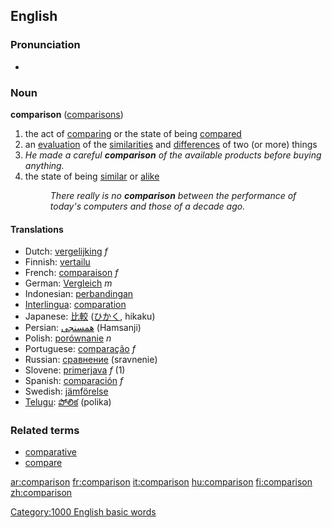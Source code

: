 ==English==

===Pronunciation===
*{{audio|en-us-comparison.ogg|Audio (US)}}

=== Noun ===
{{wikipedia}}
'''comparison''' ([[comparisons]])
# the act of [[comparing]] or the state of being [[compared]]
# an [[evaluation]] of the [[similarities]] and [[difference]]s of two (or more) things
#''He made a careful '''comparison''' of the available products before buying anything.''
# the state of being [[similar]] or [[alike]]
#:''There really is no '''comparison''' between the performance of today's computers and those of a decade ago.''

==== Translations ====
*Dutch: [[vergelijking]] ''f''
*Finnish: [[vertailu]]
*French: [[comparaison]] ''f''
*German: [[Vergleich]] ''m''
*Indonesian: [[banding|perbandingan]]
*[[Interlingua]]: [[comparation]]
*Japanese: [[比較]] ([[ひかく]], hikaku)
*Persian: [[همسنجی]] (Hamsanji)
*Polish: [[porównanie]] ''n''
*Portuguese: [[comparação]] ''f''
*Russian: [[сравнение]] (sravnenie)
*Slovene: [[primerjava]] ''f'' (1)
*Spanish: [[comparación]] ''f''
*Swedish: [[jämförelse]]
*[[Telugu]]: [[పోలిక]] (polika)

===Related terms===
*[[comparative]]
*[[compare]]

[[Category:1000 English basic words]]

[[ar:comparison]]
[[fr:comparison]]
[[it:comparison]]
[[hu:comparison]]
[[fi:comparison]]
[[zh:comparison]]